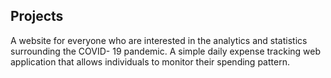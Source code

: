 ## Projects

<ProjectCard title="Covid Tracking App" link="https://sars-cov19-tracker.web.app/" bg="linear-gradient(to right, #D4145A 0%, #FBB03B 100%)">
A website for everyone who are interested in the analytics and statistics surrounding the COVID-
19 pandemic.
</ProjectCard>

<ProjectCard title="Expense Management" link="https://thawing-wildwood-12359.herokuapp.com/" bg="linear-gradient(90deg, rgba(2,0,36,1) 0%, rgba(9,121,107,1) 58%, rgba(0,212,255,1) 100%)">
A simple daily expense tracking web application that allows individuals to monitor their spending
pattern.
</ProjectCard>